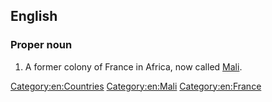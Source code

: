 ==English==
{{wikipedia}}

===Proper noun===
{{en-proper noun}}

# {{lb|en|historical}} A former colony of France in Africa, now called [[Mali]].

[[Category:en:Countries]]
[[Category:en:Mali]]
[[Category:en:France]]